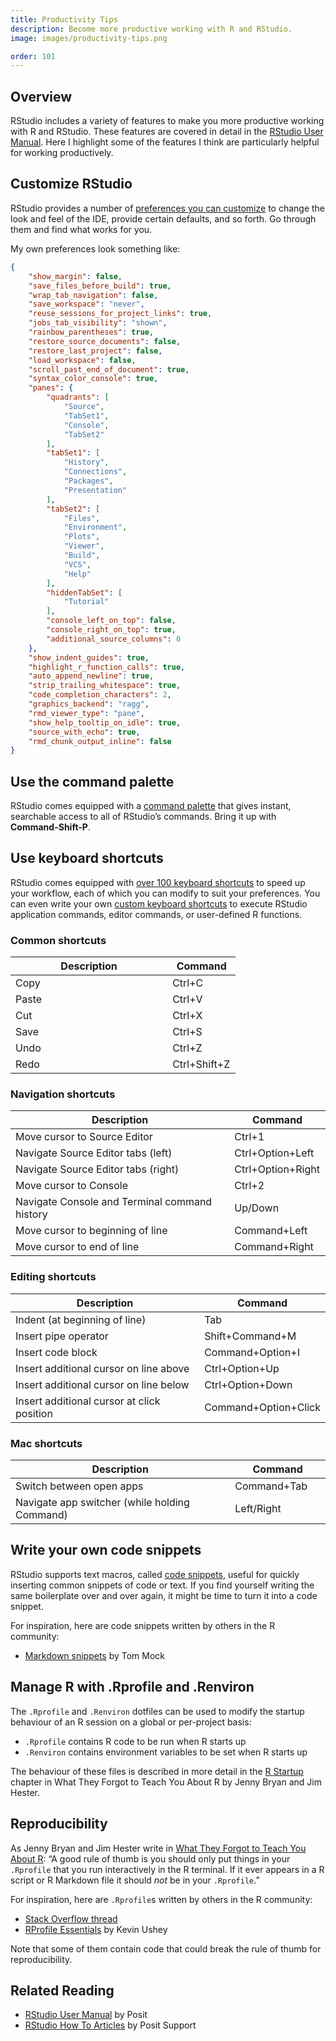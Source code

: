 ```yaml
---
title: Productivity Tips
description: Become more productive working with R and RStudio.
image: images/productivity-tips.png

order: 101
---
```


## Overview

RStudio includes a variety of features to make you more productive working with R and RStudio. These features are covered in detail in the [RStudio User Manual](https://docs.posit.co/ide/user/ide/guide/productivity/text-editor.html). Here I highlight some of the features I think are particularly helpful for working productively.

## Customize RStudio

RStudio provides a number of [preferences you can customize](https://support.posit.co/hc/en-us/articles/200549016-Customizing-RStudio) to change the look and feel of the IDE, provide certain defaults, and so forth. Go through them and find what works for you.

My own preferences look something like:

```.json
{
    "show_margin": false,
    "save_files_before_build": true,
    "wrap_tab_navigation": false,
    "save_workspace": "never",
    "reuse_sessions_for_project_links": true,
    "jobs_tab_visibility": "shown",
    "rainbow_parentheses": true,
    "restore_source_documents": false,
    "restore_last_project": false,
    "load_workspace": false,
    "scroll_past_end_of_document": true,
    "syntax_color_console": true,
    "panes": {
        "quadrants": [
            "Source",
            "TabSet1",
            "Console",
            "TabSet2"
        ],
        "tabSet1": [
            "History",
            "Connections",
            "Packages",
            "Presentation"
        ],
        "tabSet2": [
            "Files",
            "Environment",
            "Plots",
            "Viewer",
            "Build",
            "VCS",
            "Help"
        ],
        "hiddenTabSet": [
            "Tutorial"
        ],
        "console_left_on_top": false,
        "console_right_on_top": true,
        "additional_source_columns": 0
    },
    "show_indent_guides": true,
    "highlight_r_function_calls": true,
    "auto_append_newline": true,
    "strip_trailing_whitespace": true,
    "code_completion_characters": 2,
    "graphics_backend": "ragg",
    "rmd_viewer_type": "pane",
    "show_help_tooltip_on_idle": true,
    "source_with_echo": true,
    "rmd_chunk_output_inline": false
}
```

## Use the command palette

RStudio comes equipped with a [command palette](https://docs.posit.co/ide/user/ide/guide/ui/command-palette.html) that gives instant, searchable access to all of RStudio’s commands. Bring it up with **Command-Shift-P**.

## Use keyboard shortcuts

RStudio comes equipped with [over 100 keyboard shortcuts](https://docs.posit.co/ide/user/ide/reference/shortcuts.html) to speed up your workflow, each of which you can modify to suit your preferences. You can even write your own [custom keyboard shortcuts](https://docs.posit.co/ide/user/ide/guide/productivity/custom-shortcuts.html) to execute RStudio application commands, editor commands, or user-defined R functions.

### Common shortcuts

| Description                                         | Command               |
|-----------------------------------------------------|-----------------------|
| Copy                                                | Ctrl+C                |
| Paste                                               | Ctrl+V                |
| Cut                                                 | Ctrl+X                |
| Save                                                | Ctrl+S                |
| Undo                                                | Ctrl+Z                |
| Redo                                                | Ctrl+Shift+Z          |

### Navigation shortcuts

| Description                                         | Command               |
|-----------------------------------------------------|-----------------------|
| Move cursor to Source Editor                        | Ctrl+1                |
| Navigate Source Editor tabs (left)                  | Ctrl+Option+Left      |
| Navigate Source Editor tabs (right)                 | Ctrl+Option+Right     |
| Move cursor to Console                              | Ctrl+2                |
| Navigate Console and Terminal command history       | Up/Down               |
| Move cursor to beginning of line                    | Command+Left          |
| Move cursor to end of line                          | Command+Right         |

### Editing shortcuts

| Description                                         | Command               |
|-----------------------------------------------------|-----------------------|
| Indent (at beginning of line)                       | Tab                   |
| Insert pipe operator                                | Shift+Command+M       |
| Insert code block                                   | Command+Option+I      |
| Insert additional cursor on line above              | Ctrl+Option+Up        |
| Insert additional cursor on line below              | Ctrl+Option+Down      |
| Insert additional cursor at click position          | Command+Option+Click  |

### Mac shortcuts

| Description                                         | Command               |
|-----------------------------------------------------|-----------------------|
| Switch between open apps                            | Command+Tab           |
| Navigate app switcher (while holding Command)       | Left/Right            |

## Write your own code snippets

RStudio supports text macros, called [code snippets](https://docs.posit.co/ide/user/ide/guide/productivity/snippets.html), useful for quickly inserting common snippets of code or text. If you find yourself writing the same boilerplate over and over again, it might be time to turn it into a code snippet.

For inspiration, here are code snippets written by others in the R community:

- [Markdown snippets](https://gist.github.com/jthomasmock/11acebd4448f171f786e01397df34116) by Tom Mock

## Manage R with .Rprofile and .Renviron

The `.Rprofile` and `.Renviron` dotfiles can be used to modify the startup behaviour of an R session on a global or per-project basis:

- `.Rprofile` contains R code to be run when R starts up
- `.Renviron` contains environment variables to be set when R starts up

The behaviour of these files is described in more detail in the [R Startup](https://rstats.wtf/r-startup.html) chapter in What They Forgot to Teach You About R by Jenny Bryan and Jim Hester.

::: {.callout-warning}
## Reproducibility

As Jenny Bryan and Jim Hester write in [What They Forgot to Teach You About R](https://rstats.wtf/r-startup.html#reproducibility): "A good rule of thumb is you should only put things in your `.Rprofile` that you run interactively in the R terminal. If it ever appears in a R script or R Markdown file it should *not* be in your `.Rprofile`."
:::

For inspiration, here are `.Rprofile`s written by others in the R community:

- [Stack Overflow thread](https://stackoverflow.com/questions/1189759/expert-r-users-whats-in-your-rprofile)
- [RProfile Essentials](https://kevinushey.github.io/blog/2015/02/02/rprofile-essentials/) by Kevin Ushey

Note that some of them contain code that could break the rule of thumb for reproducibility.

## Related Reading {.appendix .unnumbered .unlisted}

- [RStudio User Manual](https://docs.posit.co/ide/user/ide/guide/productivity/text-editor.html) by Posit
- [RStudio How To Articles](https://support.posit.co/hc/en-us/categories/200035113-How-To-Articles) by Posit Support
